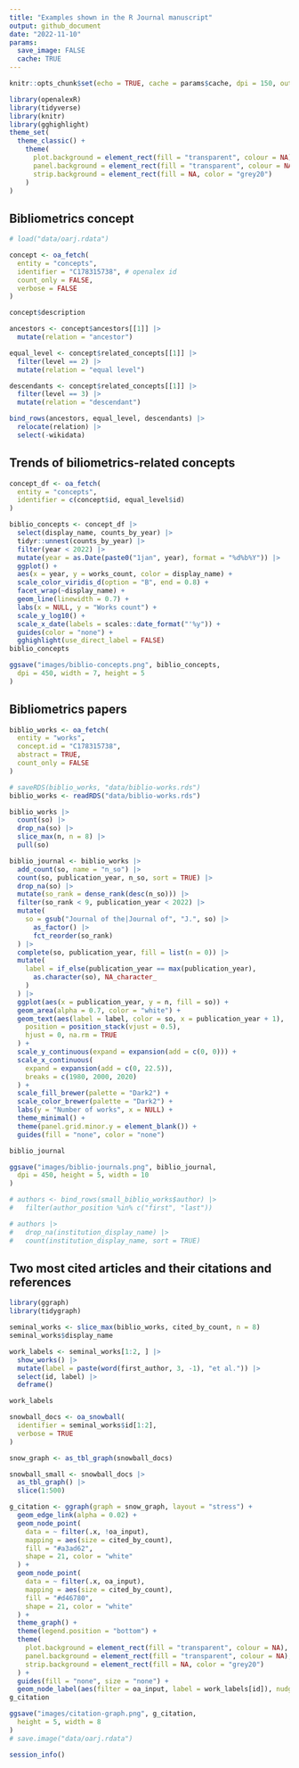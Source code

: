 ```yaml
---
title: "Examples shown in the R Journal manuscript"
output: github_document
date: "2022-11-10"
params:
  save_image: FALSE
  cache: TRUE
---
```


```r
knitr::opts_chunk$set(echo = TRUE, cache = params$cache, dpi = 150, out.width = "100%")
```

```r

library(openalexR)
library(tidyverse)
library(knitr)
library(gghighlight)
theme_set(
  theme_classic() +
    theme(
      plot.background = element_rect(fill = "transparent", colour = NA),
      panel.background = element_rect(fill = "transparent", colour = NA),
      strip.background = element_rect(fill = NA, color = "grey20")
    )
)
```

## Bibliometrics concept
```r
# load("data/oarj.rdata")
```

```r
concept <- oa_fetch(
  entity = "concepts",
  identifier = "C178315738", # openalex id
  count_only = FALSE,
  verbose = FALSE
)

concept$description

ancestors <- concept$ancestors[[1]] |>
  mutate(relation = "ancestor")

equal_level <- concept$related_concepts[[1]] |>
  filter(level == 2) |>
  mutate(relation = "equal level")

descendants <- concept$related_concepts[[1]] |>
  filter(level == 3) |>
  mutate(relation = "descendant")

bind_rows(ancestors, equal_level, descendants) |>
  relocate(relation) |>
  select(-wikidata)
```

## Trends of biliometrics-related concepts

```r
concept_df <- oa_fetch(
  entity = "concepts",
  identifier = c(concept$id, equal_level$id)
)

biblio_concepts <- concept_df |>
  select(display_name, counts_by_year) |>
  tidyr::unnest(counts_by_year) |>
  filter(year < 2022) |>
  mutate(year = as.Date(paste0("1jan", year), format = "%d%b%Y")) |>
  ggplot() +
  aes(x = year, y = works_count, color = display_name) +
  scale_color_viridis_d(option = "B", end = 0.8) +
  facet_wrap(~display_name) +
  geom_line(linewidth = 0.7) +
  labs(x = NULL, y = "Works count") +
  scale_y_log10() +
  scale_x_date(labels = scales::date_format("'%y")) +
  guides(color = "none") +
  gghighlight(use_direct_label = FALSE)
biblio_concepts
```


```r
ggsave("images/biblio-concepts.png", biblio_concepts,
  dpi = 450, width = 7, height = 5
)
```

## Bibliometrics papers

```r
biblio_works <- oa_fetch(
  entity = "works",
  concept.id = "C178315738",
  abstract = TRUE,
  count_only = FALSE
)
```


```r
# saveRDS(biblio_works, "data/biblio-works.rds")
biblio_works <- readRDS("data/biblio-works.rds")
```


```r
biblio_works |>
  count(so) |>
  drop_na(so) |>
  slice_max(n, n = 8) |>
  pull(so)

biblio_journal <- biblio_works |>
  add_count(so, name = "n_so") |>
  count(so, publication_year, n_so, sort = TRUE) |>
  drop_na(so) |>
  mutate(so_rank = dense_rank(desc(n_so))) |>
  filter(so_rank < 9, publication_year < 2022) |>
  mutate(
    so = gsub("Journal of the|Journal of", "J.", so) |>
      as_factor() |>
      fct_reorder(so_rank)
  ) |>
  complete(so, publication_year, fill = list(n = 0)) |>
  mutate(
    label = if_else(publication_year == max(publication_year),
      as.character(so), NA_character_
    )
  ) |>
  ggplot(aes(x = publication_year, y = n, fill = so)) +
  geom_area(alpha = 0.7, color = "white") +
  geom_text(aes(label = label, color = so, x = publication_year + 1),
    position = position_stack(vjust = 0.5),
    hjust = 0, na.rm = TRUE
  ) +
  scale_y_continuous(expand = expansion(add = c(0, 0))) +
  scale_x_continuous(
    expand = expansion(add = c(0, 22.5)),
    breaks = c(1980, 2000, 2020)
  ) +
  scale_fill_brewer(palette = "Dark2") +
  scale_color_brewer(palette = "Dark2") +
  labs(y = "Number of works", x = NULL) +
  theme_minimal() +
  theme(panel.grid.minor.y = element_blank()) +
  guides(fill = "none", color = "none")

biblio_journal
```


```r
ggsave("images/biblio-journals.png", biblio_journal,
  dpi = 450, height = 5, width = 10
)
```


```r
# authors <- bind_rows(small_biblio_works$author) |>
#   filter(author_position %in% c("first", "last"))

# authors |>
#   drop_na(institution_display_name) |>
#   count(institution_display_name, sort = TRUE)
```

## Two most cited articles and their citations and references

```r
library(ggraph)
library(tidygraph)

seminal_works <- slice_max(biblio_works, cited_by_count, n = 8)
seminal_works$display_name

work_labels <- seminal_works[1:2, ] |>
  show_works() |>
  mutate(label = paste(word(first_author, 3, -1), "et al.")) |>
  select(id, label) |>
  deframe()

work_labels

snowball_docs <- oa_snowball(
  identifier = seminal_works$id[1:2],
  verbose = TRUE
)

snow_graph <- as_tbl_graph(snowball_docs)

snowball_small <- snowball_docs |>
  as_tbl_graph() |>
  slice(1:500)

g_citation <- ggraph(graph = snow_graph, layout = "stress") +
  geom_edge_link(alpha = 0.02) +
  geom_node_point(
    data = ~ filter(.x, !oa_input),
    mapping = aes(size = cited_by_count),
    fill = "#a3ad62",
    shape = 21, color = "white"
  ) +
  geom_node_point(
    data = ~ filter(.x, oa_input),
    mapping = aes(size = cited_by_count),
    fill = "#d46780",
    shape = 21, color = "white"
  ) +
  theme_graph() +
  theme(legend.position = "bottom") +
  theme(
    plot.background = element_rect(fill = "transparent", colour = NA),
    panel.background = element_rect(fill = "transparent", colour = NA),
    strip.background = element_rect(fill = NA, color = "grey20")
  ) +
  guides(fill = "none", size = "none") +
  geom_node_label(aes(filter = oa_input, label = work_labels[id]), nudge_y = 0.2, size = 3)
g_citation
```

```r
ggsave("images/citation-graph.png", g_citation,
  height = 5, width = 8
)
# save.image("data/oarj.rdata")
```

```r
session_info()
```
